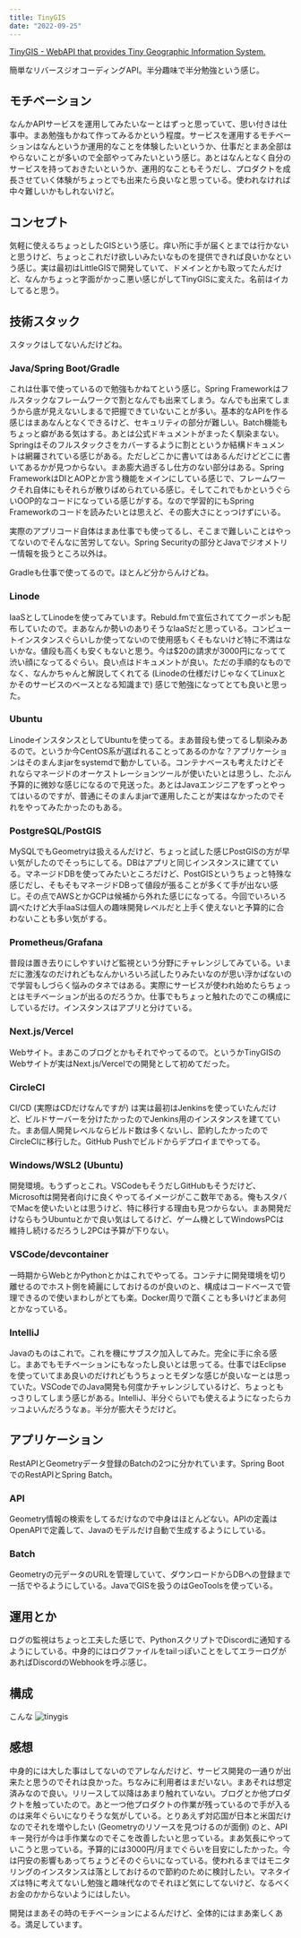 ```yaml
---
title: TinyGIS
date: "2022-09-25"
---
```


[TinyGIS - WebAPI that provides Tiny Geographic Information System.](https://www.tinygis.net/)

簡単なリバースジオコーディングAPI。半分趣味で半分勉強という感じ。

## モチベーション
なんかAPIサービスを運用してみたいなーとはずっと思っていて、思い付きは仕事中。まあ勉強もかねて作ってみるかという程度。サービスを運用するモチベーションはなんというか運用的なことを体験したいというか、仕事だとまあ全部はやらないことが多いので全部やってみたいという感じ。あとはなんとなく自分のサービスを持っておきたいというか、運用的なこともそうだし、プロダクトを成長させていく体験がちょっとでも出来たら良いなと思っている。使われなければ中々難しいかもしれないけど。

## コンセプト
気軽に使えるちょっとしたGISという感じ。痒い所に手が届くとまでは行かないと思うけど、ちょっとこれだけ欲しいみたいなものを提供できれば良いかなという感じ。実は最初はLittleGISで開発していて、ドメインとかも取ってたんだけど、なんかちょっと字面がかっこ悪い感じがしてTinyGISに変えた。名前はイカしてると思う。

## 技術スタック
スタックはしてないんだけどね。

### Java/Spring Boot/Gradle
これは仕事で使っているので勉強もかねてという感じ。Spring Frameworkはフルスタックなフレームワークで割となんでも出来てしまう。なんでも出来てしまうから底が見えないしまるで把握できていないことが多い。基本的なAPIを作る感じはまあなんとなくできるけど、セキュリティの部分が難しい。Batch機能もちょっと癖がある気はする。あとは公式ドキュメントがまったく馴染まない。Springはそのフルスタックさをカバーするように割とというか結構ドキュメントは網羅されている感じがある。ただしどこかに書いてはあるんだけどどこに書いてあるかが見つからない。まあ膨大過ぎるし仕方のない部分はある。Spring FrameworkはDIとAOPとか言う機能をメインにしている感じで、フレームワークそれ自体にもそれらが散りばめられている感じ。そしてこれでもかというぐらいOOP的なコードになっている感じがする。なので学習的にもSpring Frameworkのコードを読みたいとは思えど、その膨大さにとっつけずにいる。

実際のアプリコード自体はまあ仕事でも使ってるし、そこまで難しいことはやってないのでそんなに苦労してない。Spring Securityの部分とJavaでジオメトリー情報を扱うところ以外は。

Gradleも仕事で使ってるので。ほとんど分からんけどね。

### Linode
IaaSとしてLinodeを使ってみています。Rebuld.fmで宣伝されててクーポンも配布していたので。まあなんか勢いのありそうなIaaSだと思っている。コンピュートインスタンスぐらいしか使ってないので使用感もくそもないけど特に不満はないかな。値段も高くも安くもないと思う。今は$20の請求が3000円になってて渋い顔になってるぐらい。良い点はドキュメントが良い。ただの手順的なものでなく、なんかちゃんと解説してくれてる (Linodeの仕様だけじゃなくてLinuxとかそのサービスのベースとなる知識まで) 感じで勉強になってとても良いと思った。

### Ubuntu
LinodeインスタンスとしてUbuntuを使ってる。まあ普段も使ってるし馴染みあるので。というか今CentOS系が選ばれることってあるのかな？アプリケーションはそのまんまjarをsystemdで動かしている。コンテナベースも考えたけどそれならマネージドのオーケストレーションツールが使いたいとは思うし、たぶん予算的に微妙な感じになるので見送った。あとはJavaエンジニアをずっとやってはいるのですが、普通にそのまんまjarで運用したことが実はなかったのでそれをやってみたかったのもある。

### PostgreSQL/PostGIS
MySQLでもGeometryは扱えるんだけど、ちょっと試した感じPostGISの方が早い気がしたのでそっちにしてる。DBはアプリと同じインスタンスに建てている。マネージドDBを使ってみたいところだけど、PostGISというちょっと特殊な感じだし、そもそもマネージドDBって値段が張ることが多くて手が出ない感じ。その点でAWSとかGCPは候補から外れた感じになってる。今回でいろいろ調べたけど大手IaaSは個人の趣味開発レベルだと上手く使えないと予算的に合わないことも多い気がする。

### Prometheus/Grafana
普段は置き去りにしやすいけど監視という分野にチャレンジしてみている。いまだに激浅なのだけれどもなんかいろいろ試したりみたいなのが思い浮かばないので学習もしづらく悩みのタネではある。実際にサービスが使われ始めたらちょっとはモチベーションが出るのだろうか。仕事でもちょっと触れたのでこの構成にしているだけ。インスタンスはアプリと分けている。

### Next.js/Vercel
Webサイト。まあこのブログとかもそれでやってるので。というかTinyGISのWebサイトが実はNext.js/Vercelでの開発として初めてだった。

### CircleCI
CI/CD (実際はCDだけなんですが) は実は最初はJenkinsを使っていたんだけど、ビルドサーバーを分けたかったのでJenkins用のインスタンスを建てていた。まあ個人開発レベルならビルド数は多くないし、節約したかったのでCircleCIに移行した。GitHub Pushでビルドからデプロイまでやってる。

### Windows/WSL2 (Ubuntu)
開発環境。もうずっとこれ。VSCodeもそうだしGitHubもそうだけど、Microsoftは開発者向けに良くやってるイメージがここ数年である。俺もスタバでMacを使いたいとは思うけど、特に移行する理由も見つからない。まあ開発だけならもうUbuntuとかで良い気はしてるけど、ゲーム機としてWindowsPCは維持し続けるだろうし2PCは予算が下りない。

### VSCode/devcontainer
一時期からWebとかPythonとかはこれでやってる。コンテナに開発環境を切り離せるのでホスト側を綺麗にしておけるのが良いのと、構成はコードベースで管理できるので使いまわしがとても楽。Docker周りで躓くことも多いけどまあ何とかなっている。

### IntelliJ
Javaのものはこれで。これを機にサブスク加入してみた。完全に手に余る感じ。まあでもモチベーションにもなったし良いとは思ってる。仕事ではEclipseを使っていてまあ良いのだけれどもうちょっとモダンな感じが良いなーとは思っていた。VSCodeでのJava開発も何度かチャレンジしているけど、ちょっともっさりしてしまう感じがある。IntelliJ、半分ぐらいでも使えるようになったらカッコよいんだろうなぁ。半分が膨大そうだけど。

## アプリケーション
RestAPIとGeometryデータ登録のBatchの2つに分かれています。Spring BootでのRestAPIとSpring Batch。

### API
Geometry情報の検索をしてるだけなので中身はほとんどない。APIの定義はOpenAPIで定義して、Javaのモデルだけ自動で生成するようにしている。

### Batch
Geometryの元データのURLを管理していて、ダウンロードからDBへの登録まで一括でやるようにしている。JavaでGISを扱うのはGeoToolsを使っている。

## 運用とか
ログの監視はちょっと工夫した感じで、PythonスクリプトでDiscordに通知するようにしている。中身的にはログファイルをtailっぽいことをしてエラーログがあればDiscordのWebhookを呼ぶ感じ。

## 構成
こんな
![tinygis](./posts/tinygis/tinygis.svg)

## 感想
中身的には大した事はしてないのでアレなんだけど、サービス開発の一通りが出来たと思うのでそれは良かった。ちなみに利用者はまだいない。まあそれは想定済みなので良い。リリースして以降はあまり触れていない。ブログとか他プロダクトを触っていたので。あと一つ他プロダクトの作業が残っているので手が入るのは来年ぐらいになりそうな気がしている。とりあえず対応国が日本と米国だけなのでそれを増やしたい (Geometryのリソースを見つけるのが面倒) のと、APIキー発行が今は手作業なのでそこを改善したいと思っている。まあ気長にやっていこうと思っている。予算的には3000円/月までぐらいを目安にしたかった。今は円安の影響もあってちょうどそのぐらいになっている。使われるまではモニタリングのインスタンスは落としておけるので節約のために検討したい。マネタイズは特に考えてないし勉強と趣味代なのでそれほど気にしてないけど、なるべくお金のかからないようにはしたい。

開発はまあその時のモチベーションによるんだけど、全体的にはまあ楽しくある。満足しています。